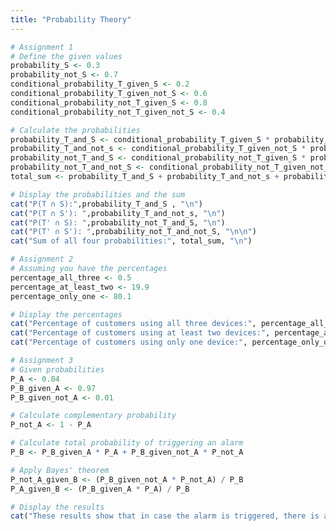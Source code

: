 ```yaml
---
title: "Probability Theory"
---
```


```r
# Assignment 1
# Define the given values
probability_S <- 0.3
probability_not_S <- 0.7
conditional_probability_T_given_S <- 0.2
conditional_probability_T_given_not_S <- 0.6
conditional_probability_not_T_given_S <- 0.8
conditional_probability_not_T_given_not_S <- 0.4

# Calculate the probabilities
probability_T_and_S <- conditional_probability_T_given_S * probability_S
probability_T_and_not_s <- conditional_probability_T_given_not_S * probability_not_S
probability_not_T_and_S <- conditional_probability_not_T_given_S * probability_S
probability_not_T_and_not_S <- conditional_probability_not_T_given_not_S * probability_not_S
total_sum <- probability_T_and_S + probability_T_and_not_s + probability_not_T_and_S + probability_not_T_and_not_S

# Display the probabilities and the sum
cat("P(T ∩ S):",probability_T_and_S , "\n")
cat("P(T ∩ S'): ",probability_T_and_not_s, "\n")
cat("P(T' ∩ S): ",probability_not_T_and_S, "\n")
cat("P(T' ∩ S'): ",probability_not_T_and_not_S, "\n\n")
cat("Sum of all four probabilities:", total_sum, "\n")
```
```r
# Assignment 2
# Assuming you have the percentages
percentage_all_three <- 0.5
percentage_at_least_two <- 19.9
percentage_only_one <- 80.1

# Display the percentages
cat("Percentage of customers using all three devices:", percentage_all_three, "%\n")
cat("Percentage of customers using at least two devices:", percentage_at_least_two, "%\n")
cat("Percentage of customers using only one device:", percentage_only_one, "%\n")
```

```r
# Assignment 3
# Given probabilities
P_A <- 0.04
P_B_given_A <- 0.97
P_B_given_not_A <- 0.01

# Calculate complementary probability
P_not_A <- 1 - P_A

# Calculate total probability of triggering an alarm
P_B <- P_B_given_A * P_A + P_B_given_not_A * P_not_A

# Apply Bayes' theorem
P_not_A_given_B <- (P_B_given_not_A * P_not_A) / P_B
P_A_given_B <- (P_B_given_A * P_A) / P_B

# Display the results
cat("These results show that in case the alarm is triggered, there is a possibility of about", P_not_A_given_B * 100, "% that the product is flawless and a probability of about", P_A_given_B * 100, "% that the product is faulty.\n")
```